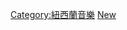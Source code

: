 {{Category explanation|由[[紐西蘭|紐西蘭]]籍歌手、藝人、團體和組合錄製的[[音樂專輯|音樂專輯]]}}

[[Category:紐西蘭音樂|Category:紐西蘭音樂]]
[[Category:各國音樂專輯|New]]